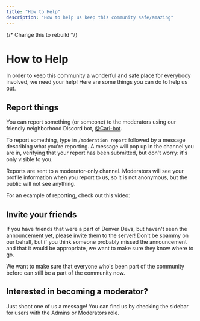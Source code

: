 ```yaml
---
title: "How to Help"
description: "How to help us keep this community safe/amazing"
---
```



{/* Change this to rebuild */}

# How to Help

In order to keep this community a wonderful and safe place for everybody involved, we need your help! Here are some things you can do to help us out.

## Report things

You can report something (or someone) to the moderators using our friendly neighborhood Discord bot, [@Carl-bot](https://docs.carl.gg/).

To report something, type in `/moderation report` followed by a message describing what you're reporting. A message will pop up in the channel you are in, verifying that your report has been submitted, but don't worry: it's only visible to you.

Reports are sent to a moderator-only channel. Moderators will see your profile information when you report to us, so it is not anonymous, but the public will not see anything.

For an example of reporting, check out this video:

<LoomVideo src="https://www.loom.com/embed/6257c72f19824f62ba9dbce74ce3876e" />

## Invite your friends

If you have friends that were a part of Denver Devs, but haven't seen the announcement yet, please invite them to the server! Don't be spammy on our behalf, but if you think someone probably missed the announcement and that it would be appropriate, we want to make sure they know where to go.

We want to make sure that everyone who's been part of the community before can still be a part of the community now.

## Interested in becoming a moderator?

Just shoot one of us a message! You can find us by checking the sidebar for users with the Admins or Moderators role.

